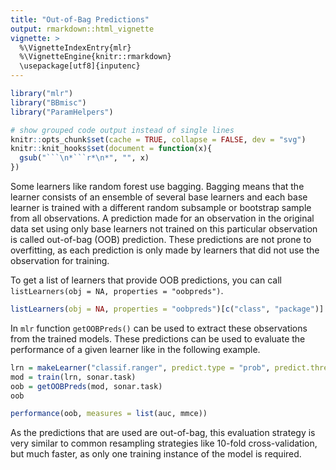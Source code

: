 ```yaml
---
title: "Out-of-Bag Predictions"
output: rmarkdown::html_vignette
vignette: >
  %\VignetteIndexEntry{mlr}
  %\VignetteEngine{knitr::rmarkdown}
  \usepackage[utf8]{inputenc}
---
```


```r
library("mlr")
library("BBmisc")
library("ParamHelpers")

# show grouped code output instead of single lines
knitr::opts_chunk$set(cache = TRUE, collapse = FALSE, dev = "svg")
knitr::knit_hooks$set(document = function(x){
  gsub("```\n*```r*\n*", "", x)
})
```

Some learners like random forest use bagging. Bagging means that the learner consists of an ensemble of several base learners and each base learner is trained with a different random subsample or bootstrap sample from all observations. 
A prediction made for an observation in the original data set using only base learners not trained on this particular observation is called out-of-bag (OOB) prediction. These predictions are not prone to overfitting, as each prediction is only made by learners that did not use the observation for training.

To get a list of learners that provide OOB predictions, you can call
`listLearners(obj = NA, properties = "oobpreds")`.

```r
listLearners(obj = NA, properties = "oobpreds")[c("class", "package")]
```

In `mlr` function `getOOBPreds()` can be used to extract these observations from the trained models.
These predictions can be used to evaluate the performance of a given learner like in the following example.

```r
lrn = makeLearner("classif.ranger", predict.type = "prob", predict.threshold = 0.6)
mod = train(lrn, sonar.task)
oob = getOOBPreds(mod, sonar.task)
oob

performance(oob, measures = list(auc, mmce))
```

As the predictions that are used are out-of-bag, this evaluation strategy is very similar to common resampling strategies like 10-fold cross-validation, but much faster, as only one training instance of the model is required.
